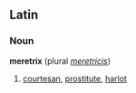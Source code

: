 ==Latin==
===Noun===
'''meretrix'''  (plural ''[[meretricis]]'')
# [[courtesan]], [[prostitute]], [[harlot]]